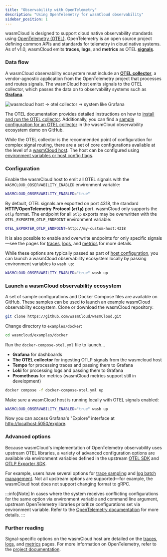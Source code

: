 ```yaml
---
title: "Observability with OpenTelemetry"
description: "Using OpenTelemetry for wasmCloud observability"
sidebar_position: 1
---
```


wasmCloud is designed to support cloud native observability standards using [OpenTelemetry (OTEL)](https://opentelemetry.io/). OpenTelemetry is an open source project defining common APIs and standards for telemetry in cloud native systems. As of v1.0, wasmCloud emits **traces**, **logs**, and **metrics** as OTEL [**signals**](https://opentelemetry.io/docs/concepts/signals/).

### Data flow

A wasmCloud observability ecosystem must include an [**OTEL collector**](https://opentelemetry.io/docs/collector/), a vendor-agnostic application from the OpenTelemetry project that processes and routes signals. The wasmCloud host emits signals to the OTEL collector, which passes the data on to observability systems such as [**Grafana**](https://github.com/grafana/grafana). 

![wasmcloud host -> otel collector -> system like Grafana](../../images/otel-diagram.png)

The OTEL documentation provides detailed instructions on how to [install and run the OTEL collector](https://opentelemetry.io/docs/collector/quick-start/). Additionally, you can find a [sample configuration for an OTEL collector](https://github.com/wasmCloud/wasmCloud/blob/main/examples/docker/otel-collector.yaml) in the wasmCloud observability ecosystem demo on GitHub.

While the OTEL collector is the recommended point of configuration for complex signal routing, there are a set of core configurations available at the level of a [wasmCloud host](https://wasmcloud.com/docs/concepts/hosts). The host can be configured using [environment variables or host config flags](/docs/1.0/reference/host-config).

### Configuration

Enable the wasmCloud host to emit all OTEL signals with the `WASMCLOUD_OBSERVABILITY_ENABLED` environment variable:

```bash
WASMCLOUD_OBSERVABILITY_ENABLED="true"
```

By default, OTEL signals are exported on port 4318, the standard **HTTP/OpenTelemetry Protocol (`otlp`)** port. wasmCloud only supports the `otlp` format. The endpoint for all `otlp` exports may be overwritten with the `OTEL_EXPORTER_OTLP_ENDPOINT` environment variable:

```bash
OTEL_EXPORTER_OTLP_ENDPOINT=http://my-custom-host:4318
```

It is also possible to enable and overwrite endpoints for only specific signals&mdash;see the pages for [traces](/docs/1.0/deployment/observability/tracing), [logs](/docs/1.0/deployment/observability/logs), and [metrics](/docs/1.0/deployment/observability/metrics) for more details. 

While these options are typically passed as part of [host configuration](/docs/1.0/reference/host-config), you can launch a wasmCloud observability ecosystem locally by passing environment variables to `wash up`:

```bash
WASMCLOUD_OBSERVABILITY_ENABLED="true" wash up
```

### Launch a wasmCloud observability ecosystem

A set of sample configurations and Docker Compose files are available on GitHub. These samples can be used to launch an example wasmCloud observability ecosystem. Clone or download the wasmCloud repository:

```bash
git clone https://github.com/wasmCloud/wasmCloud.git
```

Change directory to `examples/docker`:

```bash
cd wasmcloud/examples/docker
```

Run the `docker-compose-otel.yml` file to launch...

- **Grafana** for dashboards
- **The OTEL collector** for ingesting OTLP signals from the wasmcloud host
- **Tempo** for processing traces and passing them to Grafana
- **Loki** for processing logs and passing them to Grafana
- **Prometheus** for metrics (wasmCloud metrics support still in development)

```bash
docker compose -f docker-compose-otel.yml up
```

Make sure a wasmCloud host is running locally with OTEL signals enabled:

```bash
WASMCLOUD_OBSERVABILITY_ENABLED="true" wash up
```

Now you can access Grafana's "Explore" interface at [http://localhost:5050/explore](http://localhost:5050/explore).

### Advanced options

Because wasmCloud's implementation of OpenTelemetry observability uses upstream OTEL libraries, a variety of advanced configuration options are available via environment variables defined in the upstream [OTEL SDK](https://opentelemetry.io/docs/specs/otel/configuration/sdk-environment-variables/) and [OTLP Exporter SDK](https://opentelemetry.io/docs/languages/sdk-configuration/otlp-exporter/). 

For example, users have several options for [trace sampling](https://opentelemetry.io/docs/specs/otel/configuration/sdk-environment-variables/#general-sdk-configuration) and [log batch management](https://opentelemetry.io/docs/specs/otel/configuration/sdk-environment-variables/#batch-logrecord-processor). Not all upstream options are supported&mdash;for example, the wasmCloud host does not support changing format to gRPC.

:::info[Note]
In cases where the system receives conflicting configurations for the same option via environment variable and command line argument, upstream OpenTelemetry libraries prioritize configurations set via environment variable. Refer to the [OpenTelemetry documentation](https://opentelemetry.io/docs/languages/sdk-configuration/) for more details.
:::

### Further reading

Signal-specific options on the wasmCloud host are detailed on the [traces](/docs/1.0/deployment/observability/tracing), [logs](/docs/1.0/deployment/observability/logs), and [metrics](/docs/1.0/deployment/observability/metrics) pages. For more information on OpenTelemetry, refer to the [project documentation](https://opentelemetry.io/docs/).


